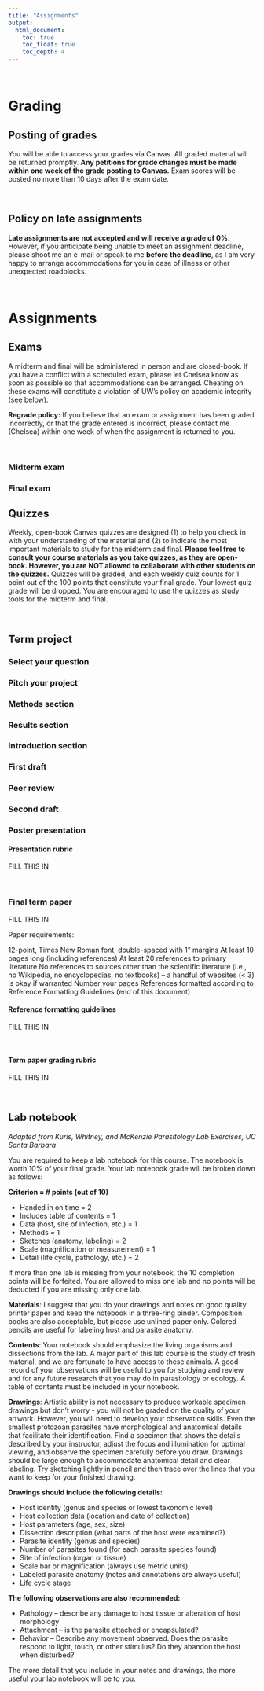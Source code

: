 ```yaml
---
title: "Assignments"
output:
  html_document:
    toc: true
    toc_float: true
    toc_depth: 4
---
```


<br>


# Grading

## Posting of grades

You will be able to access your grades via Canvas. All graded material will be returned promptly. **Any petitions for grade changes must be made within one week of the grade posting to Canvas.** Exam scores will be posted no more than 10 days after the exam date. 

<br>

## Policy on late assignments

**Late assignments are not accepted and will receive a grade of 0%.** However, if you anticipate being unable to meet an assignment deadline, please shoot me an e-mail or speak to me **before the deadline**, as I am very happy to arrange accommodations for you in case of illness or other unexpected roadblocks.

<br>

# Assignments

## Exams

A midterm and final will be administered in person and are closed-book. If you have a conflict with a scheduled exam, please let Chelsea know as soon as possible so that accommodations can be arranged. Cheating on these exams will constitute a violation of UW’s policy on academic integrity (see below).

**Regrade policy:** If you believe that an exam or assignment has been graded incorrectly, or that the grade entered is incorrect, please contact me (Chelsea) within one week of when the assignment is returned to you.

<br>


### Midterm exam

### Final exam

## Quizzes

Weekly, open-book Canvas quizzes are designed (1) to help you check in with your understanding of the material and (2) to indicate the most important materials to study for the midterm and final. **Please feel free to consult your course materials as you take quizzes, as they are open-book. However, you are NOT allowed to collaborate with other students on the quizzes.** Quizzes will be graded, and each weekly quiz counts for 1 point out of the 100 points that constitute your final grade. Your lowest quiz grade will be dropped. You are encouraged to use the quizzes as study tools for the midterm and final.

<br>

## Term project

### Select your question

### Pitch your project

### Methods section

### Results section

### Introduction section

### First draft

### Peer review

### Second draft

### Poster presentation

#### Presentation rubric

FILL THIS IN

<br>

### Final term paper

FILL THIS IN

Paper requirements:

12-point, Times New Roman font, double-spaced with 1” margins
At least 10 pages long (including references)
At least 20 references to primary literature
No references to sources other than the scientific literature (i.e., no Wikipedia, no encyclopedias, no textbooks) – a handful of websites (< 3) is okay if warranted
Number your pages
References formatted according to Reference Formatting Guidelines (end of this document)

#### Reference formatting guidelines

FILL THIS IN

<br>

#### Term paper grading rubric

FILL THIS IN

<br>


## Lab notebook

*Adapted from Kuris, Whitney, and McKenzie Parasitology Lab Exercises, UC Santa Barbara*

You are required to keep a lab notebook for this course. The notebook is worth 10% of your final grade. Your lab notebook grade will be broken down as follows:

**Criterion =	# points (out of 10)**

* Handed in on time =	2
* Includes table of contents =	1
* Data (host, site of infection, etc.) =	1
* Methods	= 1
* Sketches (anatomy, labeling) =	2
* Scale (magnification or measurement) =	1
* Detail (life cycle, pathology, etc.) =	2

If more than one lab is missing from your notebook, the 10 completion points will be forfeited. You are allowed to miss one lab and no points will be deducted if you are missing only one lab.

**Materials**: I suggest that you do your drawings and notes on good quality printer paper and keep the notebook in a three-ring binder. Composition books are also acceptable, but please use unlined paper only. Colored pencils are useful for labeling host and parasite anatomy.

**Contents**: Your notebook should emphasize the living organisms and dissections from the lab. A major part of this lab course is the study of fresh material, and we are fortunate to have access to these animals. A good record of your observations will be useful to you for studying and review and for any future research that you may do in parasitology or ecology. A table of contents must be included in your notebook.

**Drawings**: Artistic ability is not necessary to produce workable specimen drawings but don’t worry - you will not be graded on the quality of your artwork. However, you will need to develop your observation skills. Even the smallest protozoan parasites have morphological and anatomical details that facilitate their identification. Find a specimen that shows the details described by your instructor, adjust the focus and illumination for optimal viewing, and observe the specimen carefully before you draw. Drawings should be large enough to accommodate anatomical detail and clear labeling. Try sketching lightly in pencil and then trace over the lines that you want to keep for your finished drawing.

**Drawings should include the following details:**

* Host identity (genus and species or lowest taxonomic level)
* Host collection data (location and date of collection)
* Host parameters (age, sex, size)
* Dissection description (what parts of the host were examined?)
* Parasite identity (genus and species)
* Number of parasites found (for each parasite species found)
* Site of infection (organ or tissue)
* Scale bar or magnification (always use metric units)
* Labeled parasite anatomy (notes and annotations are always useful)
* Life cycle stage

**The following observations are also recommended:**

* Pathology – describe any damage to host tissue or alteration of host morphology
* Attachment – is the parasite attached or encapsulated?
* Behavior – Describe any movement observed. Does the parasite respond to light, touch, or other stimulus? Do they abandon the host when disturbed?

The more detail that you include in your notes and drawings, the more useful your lab notebook will be to you.

<br>